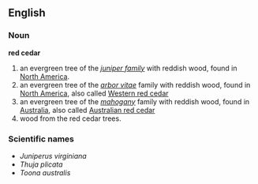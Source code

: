 {{Wikipedia}}
==English==

===Noun===
'''red cedar''' 
# an evergreen tree of the ''[[juniper family]]'' with reddish wood, found in [[North America]].
# an evergreen tree of the ''[[arbor vitae]]'' family with reddish wood, found in [[North America]], also called [[Western red cedar]]
# an evergreen tree of the ''[[mahogany]]'' family with reddish wood, found in [[Australia]], also called [[Australian red cedar]]
# wood from the red cedar trees.

===Scientific names===
*''Juniperus virginiana''
*''Thuja plicata''
*''Toona australis''